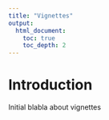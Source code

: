 ```yaml
---
title: "Vignettes"
output:
  html_document:
    toc: true
    toc_depth: 2
---
```


# Introduction

Initial blabla about vignettes
